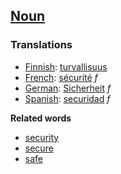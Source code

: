 ==[[Noun]]==

===Translations===

*[[Finnish]]: [[turvallisuus]]
*[[French]]: [[sécurité]] ''f''
*[[German]]: [[Sicherheit]] ''f''
*[[Spanish]]: [[securidad]] ''f''

'''Related words'''
*[[security]] 
*[[secure]] 
*[[safe]]